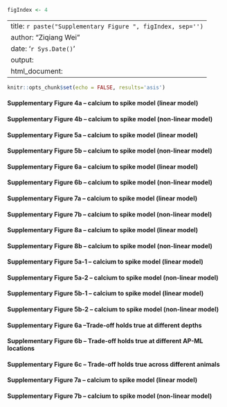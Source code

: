 ```r
figIndex <- 4
```

---
title: `r paste("Supplementary Figure ", figIndex, sep='')`
author: "Ziqiang Wei"
date: '`r Sys.Date()`'
output:
  html_document:
---

```r
knitr::opts_chunk$set(echo = FALSE, results='asis')
```

#### Supplementary Figure 4a -- calcium to spike model (linear model)

#### Supplementary Figure 4b -- calcium to spike model (non-linear model)

#### Supplementary Figure 5a -- calcium to spike model (linear model)

#### Supplementary Figure 5b -- calcium to spike model (non-linear model)

#### Supplementary Figure 6a -- calcium to spike model (linear model)

#### Supplementary Figure 6b -- calcium to spike model (non-linear model)

#### Supplementary Figure 7a -- calcium to spike model (linear model)

#### Supplementary Figure 7b -- calcium to spike model (non-linear model)

#### Supplementary Figure 8a -- calcium to spike model (linear model)

#### Supplementary Figure 8b -- calcium to spike model (non-linear model)

#### Supplementary Figure 5a-1 -- calcium to spike model (linear model)

#### Supplementary Figure 5a-2 -- calcium to spike model (non-linear model)

#### Supplementary Figure 5b-1 -- calcium to spike model (linear model)

#### Supplementary Figure 5b-2 -- calcium to spike model (non-linear model)

#### Supplementary Figure 6a --Trade-off holds true at different depths

#### Supplementary Figure 6b -- Trade-off holds true at different AP-ML locations

#### Supplementary Figure 6c -- Trade-off holds true across different animals

#### Supplementary Figure 7a -- calcium to spike model (linear model)

#### Supplementary Figure 7b -- calcium to spike model (non-linear model)

